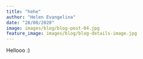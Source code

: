```yaml
---
title: "hehe"
author: "Helen Evangelina"
date: "28/08/2020"
image: images/blog/blog-post-04.jpg
feature_image: images/blog/blog-details-image.jpg
---
```

Hellooo :)